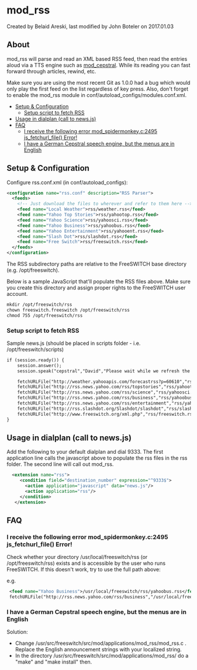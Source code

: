 
# mod_rss 

 Created by  Belaid Areski, last modified by  John Boteler on 2017.01.03

## About

mod\_rss will parse and read an XML based RSS feed, then read the entries aloud via a TTS engine such as [mod\_cepstral](https://70.169.193.216/wiki/Mod%5Fcepstral "Mod cepstral"). While its reading you can fast forward through articles, rewind, etc.

Make sure you are using the most recent Git as 1.0.0 had a bug which would only play the first feed on the list regardless of key press. Also, don't forget to enable the mod\_rss module in conf/autoload\_configs/modules.conf.xml.

* [Setup & Configuration](#setup--configuration)  
   * [Setup script to fetch RSS](#setup-script-to-fetch-rss)
* [Usage in dialplan (call to news.js)](#usage-in-dialplan-call-to-newsjs)
* [FAQ](#faq)  
   * [I receive the following error mod\_spidermonkey.c:2495 js\_fetchurl\_file() Error!](#i-receive-the-following-error-mod_spidermonkeyc2495-js_fetchurl_file-error)  
   * [I have a German Cepstral speech engine, but the menus are in English](#i-have-a-german-cepstral-speech-engine-but-the-menus-are-in-english)

## Setup & Configuration

Configure rss.conf.xml (in conf/autoload\_configs):

```xml
<configuration name="rss.conf" description="RSS Parser">
  <feeds>
    <!-- Just download the files to wherever and refer to them here -->
    <feed name="Local Weather">rss/weather.rss</feed>
    <feed name="Yahoo Top Stories">rss/yahootop.rss</feed>
    <feed name="Yahoo Science">rss/yahoosci.rss</feed>
    <feed name="Yahoo Business">rss/yahoobus.rss</feed>
    <feed name="Yahoo Entertainment">rss/yahooent.rss</feed>
    <feed name="Slash Dot">rss/slashdot.rss</feed>
    <feed name="Free Switch">rss/freeswitch.rss</feed>
  </feeds>
</configuration>
```

The RSS subdirectory paths are relative to the FreeSWITCH base directory (e.g. /opt/freeswitch).

Below is a sample JavaScript that'll populate the RSS files above. Make sure you create this directory and assign proper rights to the FreeSWITCH user account.

```xml
mkdir /opt/freeswitch/rss
chown freeswitch.freeswitch /opt/freeswitch/rss
chmod 755 /opt/freeswitch/rss
```

### Setup script to fetch RSS

Sample news.js (should be placed in scripts folder - i.e. /opt/freeswitch/scripts)

```xml
if (session.ready()) {
    session.answer();
    session.speak("cepstral","David","Please wait while we refresh the RSS feeds.")

    fetchURLFile("http://weather.yahooapis.com/forecastrss?p=60610","rss/weather.rss");
    fetchURLFile("http://rss.news.yahoo.com/rss/topstories","rss/yahootop.rss");
    fetchURLFile("http://rss.news.yahoo.com/rss/science","rss/yahoosci.rss");
    fetchURLFile("http://rss.news.yahoo.com/rss/business","rss/yahoobus.rss");
    fetchURLFile("http://rss.news.yahoo.com/rss/entertainment","rss/yahooent.rss");
    fetchURLFile("http://rss.slashdot.org/Slashdot/slashdot","rss/slashdot.rss");
    fetchURLFile("http://www.freeswitch.org/xml.php","rss/freeswitch.rss");
}
```

## Usage in dialplan (call to news.js)

Add the following to your default dialplan and dial 9333\. The first application line calls the javascript above to populate the rss files in the rss folder. The second line will call out mod\_rss.

```xml
  <extension name="rss">
     <condition field="destination_number" expression="^9333$">
       <action application="javascript" data="news.js"/>
       <action application="rss"/>
     </condition>
   </extension>
```

## FAQ

### I receive the following error mod_spidermonkey.c:2495 js_fetchurl_file() Error!

Check whether your directory /usr/local/freeswitch/rss (or /opt/freeswitch/rss) exists and is accessible by the user who runs FreeSWITCH. If this doesn't work, try to use the full path above:

e.g.

```xml
 <feed name="Yahoo Business">/usr/local/freeswitch/rss/yahoobus.rss</feed>
 fetchURLFile("http://rss.news.yahoo.com/rss/business","/usr/local/freeswitch/rss/yahoobus.rss");
```

### I have a German Cepstral speech engine, but the menus are in English

Solution:

* Change /usr/src/freeswitch/src/mod/applications/mod\_rss/mod\_rss.c . Replace the English announcement strings with your localized string.
* In the directory /usr/src/freeswitch/src/mod/applications/mod\_rss/ do a "make" and "make install" then.


